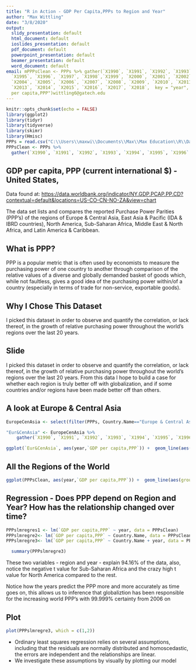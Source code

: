 ---
title: "R in Action - GDP Per Capita,PPPs to Region and Year"
author: "Max Wittling"
date: "3/8/2020"
output:
  slidy_presentation: default
  html_document: default
  ioslides_presentation: default
  pdf_document: default
  powerpoint_presentation: default
  beamer_presentation: default
  word_document: default
email: mPPPsClean <- PPPs %>% gather(`X1990`, `X1991`, `X1992`, `X1993`, `X1994`,
  `X1995`, `X1996`, `X1997`, `X1998`,`X1999`, `X2000`, `X2001`, `X2002`, `X2003`,
  `X2004`, `X2005`, `X2006`, `X2007`, `X2008`, `X2009`, `X2010`, `X2011`, `X2012`,
  `X2013`, `X2014`, `X2015`, `X2016`, `X2017`, `X2018`,  key = "year", value = "GDP
  per capita,PPP")wittling6@gatech.edu
---

```{r setup, include=FALSE}
knitr::opts_chunk$set(echo = FALSE)
library(ggplot2)
library(tidyr)
library(tidyverse)
library(skimr)
library(Hmisc)
PPPs = read.csv("C:\\Users\\maxwi\\Documents\\Max\\Max Education\\R\\Datasets\\Geographic PPPs.csv")
PPPsClean <- PPPs %>%
  gather(`X1990`, `X1991`, `X1992`, `X1993`, `X1994`, `X1995`, `X1996`, `X1997`, `X1998`,`X1999`, `X2000`, `X2001`, `X2002`, `X2003`, `X2004`, `X2005`, `X2006`, `X2007`, `X2008`, `X2009`, `X2010`, `X2011`, `X2012`, `X2013`, `X2014`, `X2015`, `X2016`, `X2017`, `X2018`,  key = "year", value = "GDP per capita,PPP")
```

## GDP per capita, PPP (current international $) - United States, 

Data found at:
<https://data.worldbank.org/indicator/NY.GDP.PCAP.PP.CD?contextual=default&locations=US-CO-CN-NO-ZA&view=chart>

The data set lists and compares the reported Purchase Power Parities (PPP’s) of the regions of Europe & Central Asia, East Asia & Pacific (IDA & IBRD countries), North America, Sub-Saharan Africa, Middle East & North Africa, and Latin America & Caribbean. 





## What is PPP?
PPP is a popular metric that is often used by economists to measure the purchasing power of one country to another through comparison of the relative values of a diverse and globally demanded basket of goods which, while not faultless, gives a good idea of the purchasing power within/of a country (especially in terms of trade for non-service, exportable goods).


## Why I Chose This Dataset
I picked this dataset in order to observe and quantify the correlation, or lack thereof, in the growth of relative purchasing power throughout the world’s regions over the last 20 years.


## Slide
I picked this dataset in order to observe and quantify the correlation, or lack thereof, in the growth of relative purchasing power throughout the world’s regions over the last 20 years.
From this data I hope to build a case for whether each region is truly better off with globalization, and if some countries and/or regions have been made better off than others. 

## A look at Europe & Central Asia

```{r, message=FALSE, warning=FALSE}
EuropeCenAsia <- select(filter(PPPs, Country.Name=="Europe & Central Asia"), -(2:4))

"Eur&CenAsia" <- EuropeCenAsia %>%
    gather(`X1990`, `X1991`, `X1992`, `X1993`, `X1994`, `X1995`, `X1996`, `X1997`, `X1998`,`X1999`, `X2000`, `X2001`, `X2002`, `X2003`, `X2004`, `X2005`, `X2006`, `X2007`, `X2008`, `X2009`, `X2010`, `X2011`, `X2012`, `X2013`, `X2014`, `X2015`, `X2016`, `X2017`, `X2018`,  key = "year", value = "GDP per capita,PPP")

ggplot(`Eur&CenAsia`, aes(year,`GDP per capita,PPP`)) +  geom_line(aes(group = Country.Name)) + ggtitle("Europe and Central Asia") + scale_x_discrete(limits=c("X1990","X1995","X2000","x2005","X2010", "X2015","X2018"))

```

## All the Regions of the World

```{r, message = FALSE, warning = FALSE, fig.width=7}
ggplot(PPPsClean, aes(year,`GDP per capita,PPP`)) +  geom_line(aes(group = Country.Name), color = "grey50") + geom_point(aes(color = Country.Name)) + theme(text = element_text(size=8)) + scale_x_discrete(limits=c("X1990","X1995","X2000","x2005","X2010", "X2015","X2018"))

```

## Regression - Does PPP depend on Region and Year? How has the relationship changed over time?

```{r, echo = FALSE, results='hide'}
PPPslmregres1 <- lm(`GDP per capita,PPP` ~ year, data = PPPsClean)
PPPslmregre2<- lm(`GDP per capita,PPP` ~ Country.Name, data = PPPsClean)
PPPslmregre3<- lm(`GDP per capita,PPP` ~ Country.Name + year, data = PPPsClean)
```

\tiny
```{r, message = FALSE, warning = FALSE, class_output = ".bordered" }
  summary(PPPslmregre3)
```
\normalsize

These two variables - region and year - explain 94.16% of the data, also,
notice the negative t value for Sub-Saharan Africa and the crazy high t value for North America compared to the rest.

Notice how the years predict the PPP more and more accurately as time goes on, this allows us to inference that globaliztion has been responsible for the increasing world PPP's with 99.999% certainty from 2006 on




## Plot

```{r, echo=FALSE, warning=FALSE, message=FALSE, }
plot(PPPslmregre3, which = c(1,2))
```

- Ordinary least squares regression relies on several assumptions, including that the residuals are normally distributed and homoscedastic, the errors are independent and the relationships are linear.
- We investigate these assumptions by visually by plotting our model

